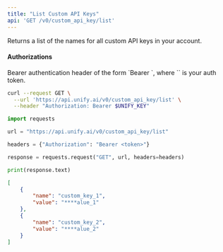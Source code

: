 ```yaml
---
title: "List Custom API Keys"
api: 'GET /v0/custom_api_key/list'
---
```

Returns a list of the names for all custom API keys in your account.

#### Authorizations

<ParamField header="Authorization" type="string" required="true">
  Bearer authentication header of the form `Bearer <token>`, where `<token>` is your auth token.
</ParamField>

<RequestExample>

```bash cURL
curl --request GET \
  --url 'https://api.unify.ai/v0/custom_api_key/list' \
  --header "Authorization: Bearer $UNIFY_KEY"
```

```python Python
import requests

url = "https://api.unify.ai/v0/custom_api_key/list"

headers = {"Authorization": "Bearer <token>"}

response = requests.request("GET", url, headers=headers)

print(response.text)
```

</RequestExample>
<ResponseExample>

```json 200
[
    {
        "name": "custom_key_1",
        "value": "****alue_1"
    },
    {
        "name": "custom_key_2",
        "value": "****alue_2"
    }
]
```

</ResponseExample>
